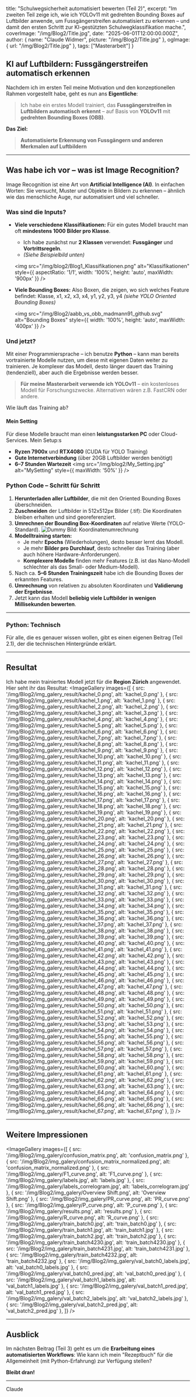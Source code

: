 
  title: "Schulwegsicherheit automatisiert bewerten (Teil 2)",
  excerpt: "Im zweiten Teil zeige ich, wie ich YOLOv11 mit gedrehten Bounding Boxes auf Luftbilder anwende, um Fussgängerstreifen automatisiert zu erkennen – und damit den ersten Schritt zur KI-gestützten Schulwegklassifikation mache.",
  coverImage: "/img/Blog2/Title.jpg",
  date: "2025-06-01T12:00:00.000Z",
  author: {
    name: "Claude Widmer",
    picture: "/img/Blog2/Title.jpg"
  },
  ogImage: {
    url: "/img/Blog2/Title.jpg"
  },
  tags: ["Masterarbeit"]
}


## KI auf Luftbildern: **Fussgängerstreifen automatisch erkennen**

Nachdem ich im ersten Teil meine Motivation und den konzeptionellen Rahmen vorgestellt habe, geht es nun ans **Eigentliche**:

> Ich habe ein erstes Modell trainiert, das **Fussgängerstreifen in Luftbildern automatisch erkennt** – auf Basis von **YOLOv11** mit **gedrehten Bounding Boxes (OBB)**.

**Das Ziel:**
> **Automatisierte Erkennung von Fussgängern und anderen Merkmalen auf Luftbildern**


---


## Was habe ich vor – was ist **Image Recognition**?

Image Recognition ist eine Art von **Artificial Intelligence (AI)**. In einfachen Worten: Sie versucht, Muster und Objekte in Bildern zu erkennen – ähnlich wie das menschliche Auge, nur automatisiert und viel schneller.

### Was sind die **Inputs**?
- **Viele verschiedene Klassifikationen:** Für ein gutes Modell braucht man oft **mindestens 1000 Bilder pro Klasse**.
  - Ich habe zunächst nur **2 Klassen** verwendet: **Fussgänger** und **Vortrittsregeln**.
  - *(Siehe Beispielbild unten)*

  <img src="/img/blog2/Blog1_Klassifikationen.png" alt="Klassifikationen" style={{ aspectRatio: '1/1', width: '100%', height: 'auto', maxWidth: '900px' }} />


- **Viele Bounding Boxes:** Also Boxen, die zeigen, wo sich welches Feature befindet: Klasse, x1, x2, x3, x4, y1, y2, y3, y4 *(siehe YOLO Oriented Bounding Boxes)*

  <img src="/img/Blog2/aabb_vs_obb_madmann91_github.svg" alt="Bounding Boxes" style={{ width: '100%', height: 'auto', maxWidth: '400px' }} />

### Und jetzt?

Mit einer Programmiersprache – ich benutze **Python** – kann man bereits vortrainierte Modelle nutzen, um diese mit eigenen Daten weiter zu trainieren. Je komplexer das Modell, desto länger dauert das Training (tendenziell), aber auch die Ergebnisse werden besser.

> **Für meine Masterarbeit verwende ich YOLOv11** – ein kostenloses Modell für Forschungszwecke. Alternativen wären z.B. FastCRN oder andere.

Wie läuft das Training ab?

#### Mein Setting
Für diese Modelle braucht man einen **leistungsstarken PC** oder Cloud-Services. Mein Setup:s
- **Ryzen 7900x** und **RTX4080** (CUDA für YOLO Training)
- **Gute Internetverbindung** (über 20GB Luftbilder werden benötigt)
- **6–7 Stunden Wartezeit**
<img src="/img/blog2/My_Setting.jpg" alt="MySetting" style={{ maxWidth: '50%' }} />



### **Python Code – Schritt für Schritt**

1. **Herunterladen aller Luftbilder**, die mit den Oriented Bounding Boxes überschneiden.
2. **Zuschneiden** der Luftbilder in 512x512px Bilder (.tif): Die Koordinaten bleiben erhalten und sind georeferenziert.
3. **Umrechnen der Bounding Box-Koordinaten** auf relative Werte (YOLO-Standard).
![Dummy Bild: Koordinatenumrechnung](https://dummyimage.com/400x200/cccccc/000000&text=Koordinatenumrechnung)
4. **Modelltraining starten:**
   - Je mehr **Epochs** (Wiederholungen), desto besser lernt das Modell.
   - Je mehr **Bilder pro Durchlauf**, desto schneller das Training (aber auch höhere Hardware-Anforderungen).
   - **Komplexere Modelle** finden mehr Features (z.B. ist das Nano-Modell schlechter als das Small- oder Medium-Modell).
5. Nach ca. **5–6 Stunden Trainingszeit** habe ich die Bounding Boxes der erkannten Features.
6. **Umrechnung** von relativen zu absoluten Koordinaten und **Validierung der Ergebnisse**.
7. Jetzt kann das Modell **beliebig viele Luftbilder in wenigen Millisekunden bewerten**.

---

### **Python: Technisch**

Für alle, die es genauer wissen wollen, gibt es einen eigenen Beitrag (Teil 2.1), der die technischen Hintergründe erklärt.

---

## **Resultat**

Ich habe mein trainiertes Modell jetzt für die **Region Zürich** angewendet. Hier seht ihr das Resultat:
<ImageGallery
  images={[
    { src: '/img/Blog2/img_galery_result/kachel_0.png', alt: 'kachel_0.png' },
    { src: '/img/Blog2/img_galery_result/kachel_1.png', alt: 'kachel_1.png' },
    { src: '/img/Blog2/img_galery_result/kachel_2.png', alt: 'kachel_2.png' },
    { src: '/img/Blog2/img_galery_result/kachel_3.png', alt: 'kachel_3.png' },
    { src: '/img/Blog2/img_galery_result/kachel_4.png', alt: 'kachel_4.png' },
    { src: '/img/Blog2/img_galery_result/kachel_5.png', alt: 'kachel_5.png' },
    { src: '/img/Blog2/img_galery_result/kachel_6.png', alt: 'kachel_6.png' },
    { src: '/img/Blog2/img_galery_result/kachel_7.png', alt: 'kachel_7.png' },
    { src: '/img/Blog2/img_galery_result/kachel_8.png', alt: 'kachel_8.png' },
    { src: '/img/Blog2/img_galery_result/kachel_9.png', alt: 'kachel_9.png' },
    { src: '/img/Blog2/img_galery_result/kachel_10.png', alt: 'kachel_10.png' },
    { src: '/img/Blog2/img_galery_result/kachel_11.png', alt: 'kachel_11.png' },
    { src: '/img/Blog2/img_galery_result/kachel_12.png', alt: 'kachel_12.png' },
    { src: '/img/Blog2/img_galery_result/kachel_13.png', alt: 'kachel_13.png' },
    { src: '/img/Blog2/img_galery_result/kachel_14.png', alt: 'kachel_14.png' },
    { src: '/img/Blog2/img_galery_result/kachel_15.png', alt: 'kachel_15.png' },
    { src: '/img/Blog2/img_galery_result/kachel_16.png', alt: 'kachel_16.png' },
    { src: '/img/Blog2/img_galery_result/kachel_17.png', alt: 'kachel_17.png' },
    { src: '/img/Blog2/img_galery_result/kachel_18.png', alt: 'kachel_18.png' },
    { src: '/img/Blog2/img_galery_result/kachel_19.png', alt: 'kachel_19.png' },
    { src: '/img/Blog2/img_galery_result/kachel_20.png', alt: 'kachel_20.png' },
    { src: '/img/Blog2/img_galery_result/kachel_21.png', alt: 'kachel_21.png' },
    { src: '/img/Blog2/img_galery_result/kachel_22.png', alt: 'kachel_22.png' },
    { src: '/img/Blog2/img_galery_result/kachel_23.png', alt: 'kachel_23.png' },
    { src: '/img/Blog2/img_galery_result/kachel_24.png', alt: 'kachel_24.png' },
    { src: '/img/Blog2/img_galery_result/kachel_25.png', alt: 'kachel_25.png' },
    { src: '/img/Blog2/img_galery_result/kachel_26.png', alt: 'kachel_26.png' },
    { src: '/img/Blog2/img_galery_result/kachel_27.png', alt: 'kachel_27.png' },
    { src: '/img/Blog2/img_galery_result/kachel_28.png', alt: 'kachel_28.png' },
    { src: '/img/Blog2/img_galery_result/kachel_29.png', alt: 'kachel_29.png' },
    { src: '/img/Blog2/img_galery_result/kachel_30.png', alt: 'kachel_30.png' },
    { src: '/img/Blog2/img_galery_result/kachel_31.png', alt: 'kachel_31.png' },
    { src: '/img/Blog2/img_galery_result/kachel_32.png', alt: 'kachel_32.png' },
    { src: '/img/Blog2/img_galery_result/kachel_33.png', alt: 'kachel_33.png' },
    { src: '/img/Blog2/img_galery_result/kachel_34.png', alt: 'kachel_34.png' },
    { src: '/img/Blog2/img_galery_result/kachel_35.png', alt: 'kachel_35.png' },
    { src: '/img/Blog2/img_galery_result/kachel_36.png', alt: 'kachel_36.png' },
    { src: '/img/Blog2/img_galery_result/kachel_37.png', alt: 'kachel_37.png' },
    { src: '/img/Blog2/img_galery_result/kachel_38.png', alt: 'kachel_38.png' },
    { src: '/img/Blog2/img_galery_result/kachel_39.png', alt: 'kachel_39.png' },
    { src: '/img/Blog2/img_galery_result/kachel_40.png', alt: 'kachel_40.png' },
    { src: '/img/Blog2/img_galery_result/kachel_41.png', alt: 'kachel_41.png' },
    { src: '/img/Blog2/img_galery_result/kachel_42.png', alt: 'kachel_42.png' },
    { src: '/img/Blog2/img_galery_result/kachel_43.png', alt: 'kachel_43.png' },
    { src: '/img/Blog2/img_galery_result/kachel_44.png', alt: 'kachel_44.png' },
    { src: '/img/Blog2/img_galery_result/kachel_45.png', alt: 'kachel_45.png' },
    { src: '/img/Blog2/img_galery_result/kachel_46.png', alt: 'kachel_46.png' },
    { src: '/img/Blog2/img_galery_result/kachel_47.png', alt: 'kachel_47.png' },
    { src: '/img/Blog2/img_galery_result/kachel_48.png', alt: 'kachel_48.png' },
    { src: '/img/Blog2/img_galery_result/kachel_49.png', alt: 'kachel_49.png' },
    { src: '/img/Blog2/img_galery_result/kachel_50.png', alt: 'kachel_50.png' },
    { src: '/img/Blog2/img_galery_result/kachel_51.png', alt: 'kachel_51.png' },
    { src: '/img/Blog2/img_galery_result/kachel_52.png', alt: 'kachel_52.png' },
    { src: '/img/Blog2/img_galery_result/kachel_53.png', alt: 'kachel_53.png' },
    { src: '/img/Blog2/img_galery_result/kachel_54.png', alt: 'kachel_54.png' },
    { src: '/img/Blog2/img_galery_result/kachel_55.png', alt: 'kachel_55.png' },
    { src: '/img/Blog2/img_galery_result/kachel_56.png', alt: 'kachel_56.png' },
    { src: '/img/Blog2/img_galery_result/kachel_57.png', alt: 'kachel_57.png' },
    { src: '/img/Blog2/img_galery_result/kachel_58.png', alt: 'kachel_58.png' },
    { src: '/img/Blog2/img_galery_result/kachel_59.png', alt: 'kachel_59.png' },
    { src: '/img/Blog2/img_galery_result/kachel_60.png', alt: 'kachel_60.png' },
    { src: '/img/Blog2/img_galery_result/kachel_61.png', alt: 'kachel_61.png' },
    { src: '/img/Blog2/img_galery_result/kachel_62.png', alt: 'kachel_62.png' },
    { src: '/img/Blog2/img_galery_result/kachel_63.png', alt: 'kachel_63.png' },
    { src: '/img/Blog2/img_galery_result/kachel_64.png', alt: 'kachel_64.png' },
    { src: '/img/Blog2/img_galery_result/kachel_65.png', alt: 'kachel_65.png' },
    { src: '/img/Blog2/img_galery_result/kachel_66.png', alt: 'kachel_66.png' },
    { src: '/img/Blog2/img_galery_result/kachel_67.png', alt: 'kachel_67.png' },
  ]}
/>

---

## **Weitere Impressionen**

<ImageGallery
  images={[
    { src: '/img/Blog2/img_galery/confusion_matrix.png', alt: 'confusion_matrix.png' },
    { src: '/img/Blog2/img_galery/confusion_matrix_normalized.png', alt: 'confusion_matrix_normalized.png' },
    { src: '/img/Blog2/img_galery/F1_curve.png', alt: 'F1_curve.png' },
    { src: '/img/Blog2/img_galery/labels.jpg', alt: 'labels.jpg' },
    { src: '/img/Blog2/img_galery/labels_correlogram.jpg', alt: 'labels_correlogram.jpg' },
    { src: '/img/Blog2/img_galery/Overview Shift.png', alt: 'Overview Shift.png' },
    { src: '/img/Blog2/img_galery/PR_curve.png', alt: 'PR_curve.png' },
    { src: '/img/Blog2/img_galery/P_curve.png', alt: 'P_curve.png' },
    { src: '/img/Blog2/img_galery/results.png', alt: 'results.png' },
    { src: '/img/Blog2/img_galery/R_curve.png', alt: 'R_curve.png' },
    { src: '/img/Blog2/img_galery/train_batch0.jpg', alt: 'train_batch0.jpg' },
    { src: '/img/Blog2/img_galery/train_batch1.jpg', alt: 'train_batch1.jpg' },
    { src: '/img/Blog2/img_galery/train_batch2.jpg', alt: 'train_batch2.jpg' },
    { src: '/img/Blog2/img_galery/train_batch4230.jpg', alt: 'train_batch4230.jpg' },
    { src: '/img/Blog2/img_galery/train_batch4231.jpg', alt: 'train_batch4231.jpg' },
    { src: '/img/Blog2/img_galery/train_batch4232.jpg', alt: 'train_batch4232.jpg' },
    { src: '/img/Blog2/img_galery/val_batch0_labels.jpg', alt: 'val_batch0_labels.jpg' },
    { src: '/img/Blog2/img_galery/val_batch0_pred.jpg', alt: 'val_batch0_pred.jpg' },
    { src: '/img/Blog2/img_galery/val_batch1_labels.jpg', alt: 'val_batch1_labels.jpg' },
    { src: '/img/Blog2/img_galery/val_batch1_pred.jpg', alt: 'val_batch1_pred.jpg' },
    { src: '/img/Blog2/img_galery/val_batch2_labels.jpg', alt: 'val_batch2_labels.jpg' },
    { src: '/img/Blog2/img_galery/val_batch2_pred.jpg', alt: 'val_batch2_pred.jpg' },
  ]}
/>

---

## **Ausblick**

Im nächsten Beitrag (Teil 3) geht es um die **Erarbeitung eines automatisierten Workflows**: Wie kann ich mein "Rezeptbuch" für die Allgemeinheit (mit Python-Erfahrung) zur Verfügung stellen?

**Bleibt dran!**

---
Claude